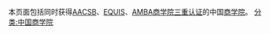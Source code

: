 本页面包括同时获得[[AACSB|AACSB]]、[[EQUIS|EQUIS]]、[[AMBA|AMBA]][[商学院三重认证|商学院三重认证]]的中国[[商学院|商学院]]。
[[分类:中国商学院|分类:中国商学院]]